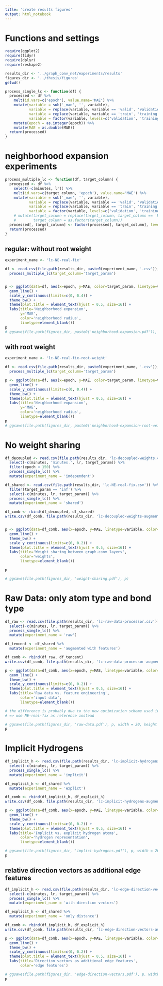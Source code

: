 ```yaml
---
title: 'create results figures'
output: html_notebook
---
```



# Functions and settings

```r
require(ggplot2)
require(tidyr)
require(dplyr)
require(reshape2)

results_dir <- '../graph_conv_net/experiments/results'
figures_dir <- '../thesis/figures'
getwd()
```


```r
process_single_lc <- function(df) {
  processed <- df %>% 
    melt(id.vars=c('epoch'), value.name='MAE') %>% 
    mutate(variable = sub('_mae', '', variable),
           variable = replace(variable, variable == 'valid', 'validation'),
           variable = replace(variable, variable == 'train', 'training'),
           variable = factor(variable, levels=c('validation', 'training'))) %>% 
    mutate(epoch = as.integer(epoch)) %>% 
    mutate(MAE = as.double(MAE))
  return(processed)
}
```


# neighborhood expansion experiments

```r
process_multiple_lc <- function(df, target_column) {
  processed <- df %>% 
    select(-c(minutes, lr)) %>% 
    melt(id.vars=c(target_column, 'epoch'), value.name='MAE') %>% 
    mutate(variable = sub('_mae', '', variable),
           variable = replace(variable, variable == 'valid', 'validation'),
           variable = replace(variable, variable == 'train', 'training'),
           variable = factor(variable, levels=c('validation', 'training'))) 
    # mutate(target_column = replace(target_column, target_column == 'None', '0'),  # for target param = neighborhood expansion
    #        target_column = as.factor(target_column))
  processed[, target_column] <- factor(processed[, target_column], levels=c('None', 2, 3, 4, 5, 'inf'))
  return(processed)
}
```


## regular: without root weight



```r

experiment_name <- 'lc-NE-real-fix'

df <- read.csv(file.path(results_dir, paste0(experiment_name, '.csv')), stringsAsFactors=F) %>%
  process_multiple_lc(target_column='target_param')


p <- ggplot(data=df, aes(x=epoch, y=MAE, color=target_param, linetype=variable)) +
  geom_line() +
  scale_y_continuous(limits=c(0, 0.4)) +
  theme_bw() +
  theme(plot.title = element_text(hjust = 0.5, size=16)) +
  labs(title='Neighborhood expansion',
       y='MAE',
       color='neighborhood radius',
       linetype=element_blank())
p
# ggsave(file.path(figures_dir, paste0('neighborhood-expansion.pdf')), p)
```


## with root weight

```r
experiment_name <- 'lc-NE-real-fix-root-weight'

df <- read.csv(file.path(results_dir, paste0(experiment_name, '.csv')), stringsAsFactors=F) %>%
  process_multiple_lc(target_column='target_param')

p <- ggplot(data=df, aes(x=epoch, y=MAE, color=target_param, linetype=variable)) +
  geom_line() +
  scale_y_continuous(limits=c(0, 0.4)) +
  theme_bw() +
  theme(plot.title = element_text(hjust = 0.5, size=16)) +
  labs(title='Neighborhood expansion',
       y='MAE',
       color='neighborhood radius',
       linetype=element_blank())
p
# ggsave(file.path(figures_dir, paste0('neighborhood-expansion-root-weight.pdf')), p)
```


# No weight sharing


```r
df_decoupled <- read.csv(file.path(results_dir, 'lc-decoupled-weights.csv')) %>%
  select(-c(minutes, 'minutes.', lr, target_param)) %>%
  filter(epoch < 150) %>% 
  process_single_lc() %>% 
  mutate(experiment_name = 'independent')

df_shared <- read.csv(file.path(results_dir, 'lc-NE-real-fix.csv')) %>%   # todo: swap with better reference (also used below)
  filter(target_param == 'inf') %>% 
  select(-c(minutes, lr, target_param)) %>%
  process_single_lc() %>% 
  mutate(experiment_name = 'shared')

df_comb <- rbind(df_decoupled, df_shared)
write.csv(df_comb, file.path(results_dir, 'lc-decoupled-weights-augmented.csv'))


p <- ggplot(data=df_comb, aes(x=epoch, y=MAE, linetype=variable, color=experiment_name)) +
  geom_line() + 
  theme_bw() + 
  scale_y_continuous(limits=c(0, 0.2)) +
  theme(plot.title = element_text(hjust = 0.5, size=16)) +
  labs(title='Weight sharing between graph-conv layers',
       color='weights',
       linetype=element_blank())

p

# ggsave(file.path(figures_dir, 'weight-sharing.pdf'), p)
```

# Raw Data: only atom type and bond type


```r
df_raw <- read.csv(file.path(results_dir, 'lc-raw-data-processor.csv')) %>%
  select(-c(minutes, lr, target_param)) %>%
  process_single_lc() %>% 
  mutate(experiment_name = 'raw')

df_tencent <- df_shared %>% 
  mutate(experiment_name = 'augmented with features')

df_comb <- rbind(df_raw, df_tencent)
write.csv(df_comb, file.path(results_dir, 'lc-raw-data-processor-augmented.csv'))

p <- ggplot(data=df_comb, aes(x=epoch, y=MAE, linetype=variable, color=experiment_name)) +
  geom_line() + 
  theme_bw() + 
  scale_y_continuous(limits=c(0, 0.2)) +
  theme(plot.title = element_text(hjust = 0.5, size=16)) +
  labs(title='Raw data vs. feature engineering',
       color='input data',
       linetype=element_blank())

# the difference is probably due to the new optimization scheme used in the raw data experiment: only lr-decay of 0.995
# => use NE-real-fix as reference instead

# ggsave(file.path(figures_dir, 'raw-data.pdf'), p, width = 20, height = 13, units = "cm")
p
```



# Implicit Hydrogens


```r
df_implicit_h <- read.csv(file.path(results_dir, 'lc-implicit-hydrogens.csv')) %>%
  select(-c(minutes, lr, target_param)) %>%
  process_single_lc() %>% 
  mutate(experiment_name = 'implicit')

df_explicit_h <- df_shared %>% 
  mutate(experiment_name = 'explict')

df_comb <- rbind(df_implicit_h, df_explicit_h)
write.csv(df_comb, file.path(results_dir, 'lc-implicit-hydrogens-augmented.csv'))

p <- ggplot(data=df_comb, aes(x=epoch, y=MAE, linetype=variable, color=experiment_name)) +
  geom_line() + 
  theme_bw() + 
  scale_y_continuous(limits=c(0, 0.2)) +
  theme(plot.title = element_text(hjust = 0.5, size=16)) +
  labs(title='Implicit vs. explicit hydrogen atoms',
       color='hydrogen representation',
       linetype=element_blank())

# ggsave(file.path(figures_dir, 'implict-hydrogens.pdf'), p, width = 20, height = 13, units = "cm")
p
```


## relative direction vectors as additional edge features

```r

df_implicit_h <- read.csv(file.path(results_dir, 'lc-edge-direction-vectors.csv')) %>%
  select(-c(minutes, lr, target_param)) %>%
  process_single_lc() %>% 
  mutate(experiment_name = 'with direction vectors')

df_explicit_h <- df_shared %>% 
  mutate(experiment_name = 'only distance')

df_comb <- rbind(df_implicit_h, df_explicit_h)
write.csv(df_comb, file.path(results_dir, 'lc-edge-direction-vectors-augmented.csv'))

p <- ggplot(data=df_comb, aes(x=epoch, y=MAE, linetype=variable, color=experiment_name)) +
  geom_line() + 
  theme_bw() + 
  scale_y_continuous(limits=c(0, 0.2)) +
  theme(plot.title = element_text(hjust = 0.5, size=16)) +
  labs(title='Direction vectors as additional edge features',
       color='edge features')

# ggsave(file.path(figures_dir, 'edge-direction-vectors.pdf'), p, width = 20, height = 13, units = "cm")
p
```





